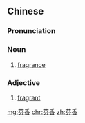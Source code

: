 ==Chinese==
{{zh-forms}}

===Pronunciation===
{{zh-pron
|m=fēnxiāng
|cat=n,a
}}

===Noun===
{{zh-noun}}

# [[fragrance]] {{gloss|pleasant smell or odour}}

===Adjective===
{{zh-adj}}

# [[fragrant]]

[[mg:芬香]]
[[chr:芬香]]
[[zh:芬香]]